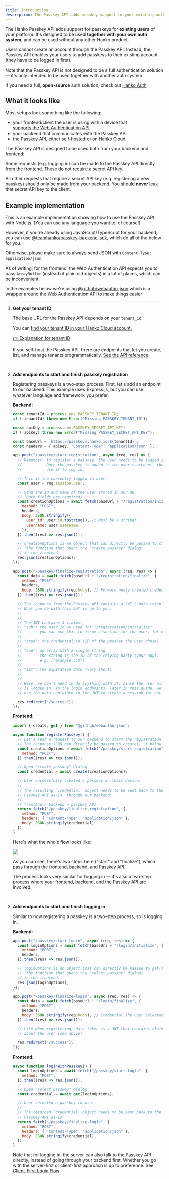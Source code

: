 ```yaml
---
title: Introduction
description: The Passkey API adds passkey support to your existing auth system.
---
```


The Hanko Passkey API adds support for passkeys for **existing users** of your platform. It's designed to be used **together with your own auth system**, and can be used without any other Hanko product.

Users cannot create an account through the Passkey API. Instead, the Passkey API enables your users to add passkeys to their existing account (they have to be logged in first).

<Tip>
Note that the Passkey API is not designed to be a full authentication solution — it's only intended to be used together with another auth system.

If you need a full, **open-source** auth solution, check out [Hanko Auth](/introduction)

</Tip>

## What it looks like

Most setups look something like the following:

- your frontend/client the user is using with a device that  
  [supports the Web Authentication API](https://caniuse.com/webauthn)
- your backend that communicates with the Passkey API
- the Passkey API, either [self-hosted](https://github.com/teamhanko/passkey-server) or on [Hanko Cloud](https://www.hanko.io/features/hanko-passkey-api)

The Passkey API is designed to be used both from your backend and frontend:

Some requests (e.g. logging in) can be made to the Passkey API directly from the frontend.
These do not require a secret API key.

All other requests that require a secret API key (e.g. registering a new passkey) should only be made from your backend. You should **never** leak that secret API key to the client.

## Example implementation

This is an example implementation showing how to use the Passkey API with Node.js. (You can use any language you want to, of course!)

However, if you're already using JavaScript/TypeScript for your backend, you can use [\@teamhanko/passkey-backend-sdk](https://www.npmjs.com/package/@teamhanko/passkey-backend-sdk), which do all of the below for you.

Otherwise, please make sure to always send JSON with `Content-Type: application/json`.

As of writing, for the frontend, the Web Authentication API expects you to pass `ArrayBuffer` (instead of plain old objects) in a lot of places, which can be inconvenient.

In the examples below we're using [@github/webauthn-json](https://github.com/github/webauthn-json#githubwebauthn-json) which is a wrapper around the Web Authentication API to make things easier

---

1. **Get your tenant ID**

   The base URL for the Passkey API depends on your `tenant_id`.

   You can [find your tenant ID in your Hanko Cloud account.](https://cloud.hanko.io/organizations)

   [👉 Explanation for tenant ID](/passkey-api/faq#tenant-id-and-multitenancy)

   If you self-host the Passkey API, there are endpoints that let you create, list, and manage tenants programmatically. [See the API reference](https://github.com/teamhanko/passkey-server/tree/main/spec)

   &nbsp;

2. **Add endpoints to start and finish passkey registration**

   Registering passkeys is a two-step process. First, let's add an endpoint to our backend. This example uses Express.js, but you can use whatever language and framework you prefer.

   **Backend:**

   ```jsx
   const tenantId = process.env.PASSKEY_TENANT_ID;
   if (!tenantId) throw new Error("Missing PASSKEY_TENANT_ID");

   const apiKey = process.env.PASSKEY_SECRET_API_KEY;
   if (!apiKey) throw new Error("Missing PASSKEY_SECRET_API_KEY");

   const baseUrl = `https://passkeys.hanko.io/${tenantId}`;
   const headers = { apiKey, "Content-Type": "application/json" };

   app.post("/passkey/start-registration", async (req, res) => {
     // Remember: to register a passkey, the user needs to be logged in first.
     //           Once the passkey is added to the user's account, they can
     //           use it to log in.

     // This is the currently logged in user:
     const user = req.session.user;

     // Send the id and name of the user stored in our DB.
     // (both fields are required)
     const creationOptions = await fetch(baseUrl + "/registration/initialize", {
       method: "POST",
       headers,
       body: JSON.stringify({
         user_id: user.id.toString(), // Must be a string!
         username: user.username,
       }),
     }).then((res) => res.json());

     // creationOptions is an object that can directly be passed to create()
     // (the function that opens the "create passkey" dialog)
     // in the frontend.
     res.json(creationOptions);
   });

   app.post("/passkey/finalize-registration", async (req, res) => {
     const data = await fetch(baseUrl + "/registration/finalize", {
       method: "POST",
       headers,
       body: JSON.stringify(req.body), // Forward newly created credential
     }).then((res) => res.json());

     // The response from the Passkey API contains a JWT (`data.token`).
     // What you do with this JWT is up to you.
     //
     //
     // The JWT contains 4 claims:
     // "sub": the user_id we used for "/registration/initialize".
     //        you can use this to issue a session for the user, for example
     //
     // "cred": the credential_id (ID of the passkey the user chose)
     //
     // "aud": an array with a single string.
     //        the string is the ID of the relying party (your app).
     //        e.g. ["example.com"]
     //
     // "iat": the expiration date (very short)
     //
     //
     // Here, we don't need to do anything with it, since the user already
     // is logged in. In the login endpoints, later in this guide, we'll
     // use the data contained in the JWT to create a session for our user.

     res.redirect("/success");
   });
   ```

   **Frontend:**

   ```jsx
   import { create, get } from "@github/webauthn-json";

   async function registerPasskey() {
     // Let's send a request to our backend to start the registration process.
     // The response JSON can directly be passed to create(...) below.
     const creationOptions = await fetch("/passkey/start-registration", {
       method: "POST",
     }).then((res) => res.json());

     // Open "create passkey" dialog
     const credential = await create(creationOptions);

     // User successfully created a passkey on their device.
     //
     // The resulting `credential` object needs to be sent back to the
     // Passkey API as-is, through our backend:
     //
     // frontend → backend → passkey API
     return fetch("/passkey/finalize-registration", {
       method: "POST",
       headers: { "Content-Type": "application/json" },
       body: JSON.stringify(credential),
     });
   }
   ```

   Here's what the whole flow looks like:

   <Frame>
     <img src="/images/passkey-api/register-flow.png" />
   </Frame>

   As you can see, there's two steps here ("start" and "finalize"), which pass through the frontend, backend, and Passkey API.

   The process looks very similar for logging in &mdash; it's also a two-step process where your frontend, backend, and the Passkey API are involved.

   &nbsp;

3. **Add endpoints to start and finish logging in**

   Similar to how registering a passkey is a two-step process, so is logging in.

   **Backend:**

   ```jsx
   app.post("/passkey/start-login", async (req, res) => {
     const loginOptions = await fetch(baseUrl + "/login/initialize", {
       method: "POST",
       headers,
     }).then((res) => res.json());

     // loginOptions is an object that can directly be passed to get()
     // (the function that opens the "select passkey" dialog)
     // in the frontend.
     res.json(loginOptions);
   });

   app.post("/passkey/finalize-login", async (req, res) => {
     const data = await fetch(baseUrl + "/login/finalize", {
       method: "POST",
       headers,
       body: JSON.stringify(req.body), // Credential the user selected
     }).then((res) => res.json());

     // Like when registering, data.token is a JWT that contains claims
     // about the user (see above)

     res.redirect("/success");
   });
   ```

   **Frontend:**

   ```jsx
   async function loginWithPasskey() {
     const loginOptions = await fetch("/passkey/start-login", {
       method: "POST",
     }).then((res) => res.json());

     // Open "select passkey" dialog
     const credential = await get(loginOptions);

     // User selected a passkey to use.
     //
     // The returned `credential` object needs to be sent back to the
     // Passkey API as-is.
     return fetch("/passkey/finalize-login", {
       method: "POST",
       headers: { "Content-Type": "application/json" },
       body: JSON.stringify(credential),
     });
   }
   ```

   Note that for logging in, the server can also talk to the Passkey API directly, instead of going through your backend first. Whether you go with the server-first or client-first approach is up to preference. See [Client-First Login Flow](/passkey-api/client-first-login-flow)
